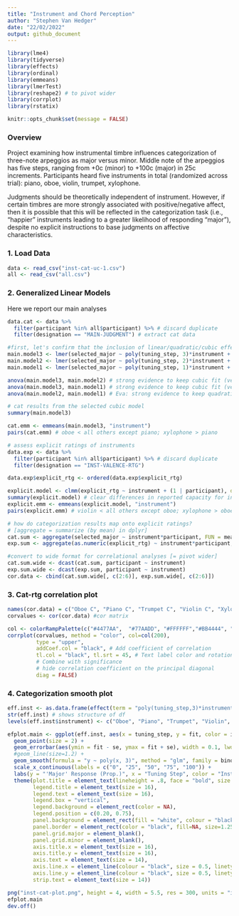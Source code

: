 ```yaml
---
title: "Instrument and Chord Perception"
author: "Stephen Van Hedger"
date: "22/02/2022"
output: github_document
---
```


```r
library(lme4)
library(tidyverse)
library(effects)
library(ordinal)
library(emmeans)
library(lmerTest)
library(reshape2) # to pivot wider
library(corrplot)
library(rstatix)

knitr::opts_chunk$set(message = FALSE)
```

### Overview

Project examining how instrumental timbre influences categorization of three-note arpeggios as major versus minor. Middle note of the arpeggios has five steps, ranging from +0c (minor) to +100c (major) in 25c increments. Participants heard five instruments in total (randomized across trial): piano, oboe, violin, trumpet, xylophone.

Judgments should be theoretically independent of instrument. However, if certain timbres are more strongly associated with positive/negative affect, then it is possible that this will be reflected in the categorization task (i.e., "happier" instruments leading to a greater likelihood of responding "major"), despite no explicit instructions to base judgments on affective characteristics.

### 1. Load Data

```r
data <- read_csv("inst-cat-uc-1.csv")
all <- read_csv("all.csv")
```

### 2. Generalized Linear Models

Here we report our main analyses

```r
data.cat <- data %>% 
  filter(participant %in% all$participant) %>% # discard duplicate
  filter(designation == "MAIN-JUDGMENT") # extract cat data

#first, let's confirm that the inclusion of linear/quadratic/cubic effects is warranted via nested models
main.model3 <- lmer(selected_major ~ poly(tuning_step, 3)*instrument + (1+instrument|participant), data = data.cat)
main.model2 <- lmer(selected_major ~ poly(tuning_step, 2)*instrument + (1+instrument|participant), data = data.cat)
main.model1 <- lmer(selected_major ~ poly(tuning_step, 1)*instrument + (1+instrument|participant), data = data.cat)

anova(main.model3, main.model2) # strong evidence to keep cubic fit (versus just quadratic + linear)
anova(main.model3, main.model1) # strong evidence to keep cubic fit (versus just linear)
anova(main.model2, main.model1) # Eva: strong evidence to keep quadratic fit (versus just linear) - I guess that's a given when cubic is sig?

# cat results from the selected cubic model
summary(main.model3)

cat.emm <- emmeans(main.model3, "instrument")
pairs(cat.emm) # oboe < all others except piano; xylophone > piano

# assess explicit ratings of instruments
data.exp <- data %>% 
  filter(participant %in% all$participant) %>% # discard duplicate
  filter(designation == "INST-VALENCE-RTG")

data.exp$explicit_rtg <- ordered(data.exp$explicit_rtg)

explicit.model <- clmm(explicit_rtg ~ instrument + (1 | participant), data = data.exp)
summary(explicit.model) # clear differences in reported capacity for instruments to play happy/sad
explicit.emm <- emmeans(explicit.model, "instrument")
pairs(explicit.emm) # violin < all others except oboe; xylophone > oboe
```

```r
# how do categorization results map onto explicit ratings? 
# [aggregate = summarize (by mean) in dplyr]
cat.sum <- aggregate(selected_major ~ instrument*participant, FUN = mean, data = data.cat)
exp.sum <- aggregate(as.numeric(explicit_rtg) ~ instrument*participant, FUN = mean, data = data.exp)

#convert to wide format for correlational analyses [= pivot wider]
cat.sum.wide <- dcast(cat.sum, participant ~ instrument) 
exp.sum.wide <- dcast(exp.sum, participant ~ instrument)
cor.data <- cbind(cat.sum.wide[, c(2:6)], exp.sum.wide[, c(2:6)])
```

### 3. Cat-rtg correlation plot 

```r
names(cor.data) = c("Oboe C", "Piano C", "Trumpet C", "Violin C", "Xylophone C", "Oboe E", "Piano E", "Trumpet E", "Violin E", "Xylophone E")
corvalues <- cor(cor.data) #cor matrix

col <- colorRampPalette(c("#4477AA",  "#77AADD", "#FFFFFF","#BB4444", "#EE9988"))
corrplot(corvalues, method = "color", col=col(200),    
         type = "upper", 
         addCoef.col = "black", # Add coefficient of correlation
         tl.col = "black", tl.srt = 45, # Text label color and rotation
         # Combine with significance
         # hide correlation coefficient on the principal diagonal
         diag = FALSE)
```

### 4. Categorization smooth plot

```r
eff.inst <- as.data.frame(effect(term = "poly(tuning_step,3)*instrument", mod = main.model3)) 
str(eff.inst) # shows structure of df
levels(eff.inst$instrument) <- c("Oboe", "Piano", "Trumpet", "Violin", "Xylophone", NA)

efplot.main <- ggplot(eff.inst, aes(x = tuning_step, y = fit, color = instrument)) +
  geom_point(size = 2) + 
  geom_errorbar(aes(ymin = fit - se, ymax = fit + se), width = 0.1, lwd = 1) +
  #geom_line(size=1.2) +
  geom_smooth(formula = "y ~ poly(x, 3)", method = "glm", family = binomial, se = FALSE) +
  scale_x_continuous(labels = c("0", "25", "50", "75", "100")) +
  labs(y = "'Major' Response (Prop.)", x = "Tuning Step", color = "Instrument") +
  theme(plot.title = element_text(lineheight = .8, face = "bold", size = 16),
        legend.title = element_text(size = 16),
        legend.text = element_text(size = 16),
        legend.box = "vertical", 
        legend.background = element_rect(color = NA),
        legend.position = c(0.20, 0.75),
        panel.background = element_rect(fill = "white", colour = "black"),
        panel.border = element_rect(color = "black", fill=NA, size=1.25),
        panel.grid.major = element_blank(),
        panel.grid.minor = element_blank(),
        axis.title.x = element_text(size = 16),
        axis.title.y = element_text(size = 16),
        axis.text = element_text(size = 14),
        axis.line.x = element_line(colour = "black", size = 0.5, linetype = "solid"),
        axis.line.y = element_line(colour = "black", size = 0.5, linetype = "solid"),
        strip.text = element_text(size = 14))

png("inst-cat-plot.png", height = 4, width = 5.5, res = 300, units = "in")
efplot.main
dev.off()
```
